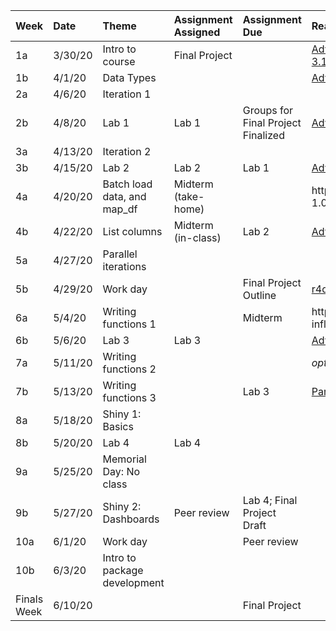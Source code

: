 | **Week**    | **Date** | **Theme**                                      | **Assignment Assigned** | **Assignment Due**                            | **Reading**                                                                                                                                   |
| :---------- | :------- | :--------------------------------------------- | :---------------------- | :-------------------------------------------- | :-------------------------------------------------------------------------------------------------------------------------------------------- |
| 1a          | 3/30/20  | Intro to course                                | Final Project           |                                               | [Adv R: Intro to Functional Programming](https://adv-r.hadley.nz/fp.html); [Adv R: 3.1, 3.2, 3.5 ](https://adv-r.hadley.nz/vectors-chap.html) |
| 1b          | 4/1/20   | Data Types                                     |                         |                                               | [Adv R: 5.3](https://adv-r.hadley.nz/control-flow.html#loops)                                                                                 |
| 2a          | 4/6/20   | Iteration 1                                    |                         |                                               |                                                                                                                                               |
| 2b          | 4/8/20   | Lab 1                                          | Lab 1                   | Groups for Final Project Finalized            | [Adv R: 9.1 to 9.3](https://adv-r.hadley.nz/functionals.html)                                                                                 |
| 3a          | 4/13/20  | Iteration 2                                    |                         |                                               |                                                                                                                                               |
| 3b          | 4/15/20  | Lab 2                                          | Lab 2                   | Lab 1                                         | [Adv R: 3.6 ](https://adv-r.hadley.nz/vectors-chap.html); [r4ds: 25](https://r4ds.had.co.nz/many-models.html)                                 |
| 4a          | 4/20/20  | Batch load data, and map_df                    | Midterm (take-home)     |                                               | https://www.tidyverse.org/articles/2018/01/fs-1.0.0/                                                                                          |
| 4b          | 4/22/20  | List columns                                   | Midterm (in-class)      | Lab 2                                         | [Adv R: 9.4 to 9.6](https://adv-r.hadley.nz/functionals.html)                                                                                 |
| 5a          | 4/27/20  | Parallel iterations                            |                         |                                               |                                                                                                                                               |
| 5b          | 4/29/20  | Work day                                       |                         | Final Project Outline                         | [r4ds: 19](http://r4ds.had.co.nz/functions.html)                                                                                              |
| 6a          | 5/4/20   | Writing functions 1                            |                         | Midterm  												              | https://swcarpentry.github.io/r-novice-inflammation/02-func-R/                                                                                |
| 6b          | 5/6/20   | Lab 3                                          | Lab 3                   |                                               | [Adv R: 6.1 to 6.4](https://adv-r.hadley.nz/functions.html)                                                                                   |
| 7a          | 5/11/20  | Writing functions 2                            |                         |                                               | *optional* [Adv R: 6.5 to 6.8](https://adv-r.hadley.nz/functions.html)                                                                        |
| 7b          | 5/13/20  | Writing functions 3                            |                         | Lab 3                                         | [Parts](https://shiny.rstudio.com/articles/basics.html); [Build](https://shiny.rstudio.com/articles/build.html);                              |
| 8a          | 5/18/20  | Shiny 1: Basics                                |                         |                                               |                                                                                                                                               |
| 8b          | 5/20/20  | Lab 4                                          | Lab 4                   |                                               |                                                                                                                                               |
| 9a          | 5/25/20  | Memorial Day: No class                         |                         |                            										|                                                                                                                                               |
| 9b          | 5/27/20  | Shiny 2: Dashboards                            | Peer review             | Lab 4; Final Project Draft                    |                                                                                                                                               |
| 10a         | 6/1/20   | Work day                                       |                         | Peer review                                   |                                                                                                                                               |
| 10b         | 6/3/20   | Intro to package development                   |                         |                                               |                                                                                                                                               |
| Finals Week | 6/10/20  |                                                |                         | Final Project                                 |                                                                                                                                               |